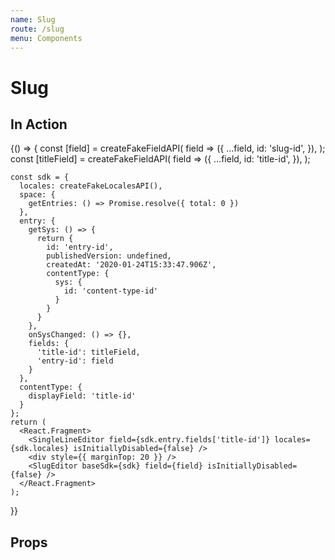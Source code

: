 ```yaml
---
name: Slug
route: /slug
menu: Components
---
```


# Slug


## In Action

<Playground>
  {() => {
    const [field] = createFakeFieldAPI(
      field => ({
        ...field,
        id: 'slug-id',
      }),
    );
    const [titleField] = createFakeFieldAPI(
      field => ({
        ...field,
        id: 'title-id',
      }),
    );

    const sdk = {
      locales: createFakeLocalesAPI(),
      space: {
        getEntries: () => Promise.resolve({ total: 0 })
      },
      entry: {
        getSys: () => {
          return {
            id: 'entry-id',
            publishedVersion: undefined,
            createdAt: '2020-01-24T15:33:47.906Z',
            contentType: {
              sys: {
                id: 'content-type-id'
              }
            }
          }
        },
        onSysChanged: () => {},
        fields: {
          'title-id': titleField,
          'entry-id': field
        }
      },
      contentType: {
        displayField: 'title-id'
      }
    };
    return (
      <React.Fragment>
        <SingleLineEditor field={sdk.entry.fields['title-id']} locales={sdk.locales} isInitiallyDisabled={false} />
        <div style={{ marginTop: 20 }} />
        <SlugEditor baseSdk={sdk} field={field} isInitiallyDisabled={false} />
      </React.Fragment>
    );
  }}
</Playground>

## Props

<Props of={SlugEditor} />
